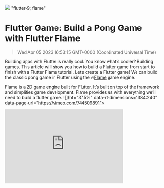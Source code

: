 ![](https://uploads-ssl.webflow.com/6143afec68f555387049efb3/63dd522ced888d66a24221d4_flutter-pong_d4e57c6c71cfed2a205d0cbf935b2891_2000.jpeg)
"flutter-9; flame"
# Flutter Game: Build a Pong Game with Flutter Flame
> Wed Apr 05 2023 16:53:15 GMT+0000 (Coordinated Universal Time)

Building apps with Flutter is really cool. You know what’s cooler?
Building games. This article will show you how to build a Flutter game from start to finish with a Flutter Flame tutorial.
Let’s create a Flutter game! We can build the classic pong game in Flutter using the 🔥<a href="https://flame-engine.org/" target="_blank" rel="noopener noreferrer">Flame</a> game engine.

Flame is a 2D game engine built for Flutter. It’s built on top of the framework and simplifies game development. Flame provides us with everything we’ll need to build a flutter game.
![](ht="37.5%" data-rt-dimensions="384:240" data-page-url="https://vimeo.com/744509891"><div><iframe src="https://player.vimeo.com/video/744509891?h=fee931dbde&amp;app_id=122963" width="384" height="240" frameborder="0" allow="autoplay; fullscreen; picture-in-picture" allowfullscreen title="final_demo"></ifr)

Some of the concepts we’ll learn are: flutter game development
- Collision detection in Flame
- Building a simple AI opponent
- Using Flame audio flutter

**Note:** Knowledge of the basics of Flutter and Flame are required for this tutorial. Check out the <a href="https://docs.flame-engine.org/1.3.0/index.html#">Flutter Flame docs</a> if you’re new to the engine.

Grab a coffee; let’s get started! Flutter game on! 🎮
## Flutter Game: Getting Started with game development in flutter
Let’s create a new flutter project and enter the folder with the following commands:
```
flutter create pong_game
cd pong_game
```
Next, add the required Flame dependencies:
```
flutter pub add flame
```
For the game, our file structure will look like this:
```
-lib/
··|---main.dart
··|---pong_game.dart
··|---player_paddle.dart
··|---ball.dart
··|---ai_paddle.dart
··|---scoretext.dart```<a href="https://takrutvik.pieces.cloud/?p=fc3248810b" target="_blank" rel="noopener noreferrer">Save this code</a>

We’ll update our main.dart with the following code:
```
void main() {
  final game = PongGame();
  runApp(GameWidget(game: game));
}```<a href="https://takrutvik.pieces.cloud/?p=310c4baaa2" target="_blank" rel="noopener noreferrer">Save this code</a>

Now, in the pong_game.dart file, we’ll add the the following:
```
class PongGame extends FlameGame
 with HasCollisionDetection, HasKeyboardHandlerComponents {
 PongGame();

 @override
 Future&lt;void&gt; onLoad() async {}

 @override
 @mustCallSuper
 KeyEventResult onKeyEvent(
   RawKeyEvent event,
 Set&lt;LogicalKeyboardKey&gt; keysPressed,
 ) {
 super.onKeyEvent(event, keysPressed);

 return KeyEventResult.handled;
 }
}```<a href="https://takrutvik.pieces.cloud/?p=bc43458be4" target="_blank" rel="noopener noreferrer">Save this code</a>

Here, we have the ```PongGame``` declared. Notice that it has two mixings: ```HasCollisionDetection``` and ```HasKeyboardHandlerComponents```. This will let Flame know that our game is going to use these two things and allow us to work with collision detection and take keyboard inputs at the component level.
We’re also overriding the ```onKeyEvent``` here and returning ```KeyEventResult.handled```. This is because if you’re on macOS, then you’ll notice key press sounds as you’re receiving keyboard inputs in the game. Returning ```KeyEventResult.handled``` will disable those sounds.
Build &amp; run:

![](ow.com/6143afec68f555387049efb3/632b2d002e460d860b3f4970_image4_72ed6baeec79e636ccc5b099718d2d57_800.p)

## Flutter Flame Collision Detection
Before moving on to building our game, let’s take a look at how collision detection works in Flame. This will be important for us as we’ll need to set up HitBoxes for our game bodies, know when these bodies collide with each other and react accordingly.

### HitBoxes
In many game systems, collision detection works by having a HitBox around the game object. HitBoxes react to collisions and can send callbacks with the collision information.
Flame supports adding different HitBoxes to our components like ```PolygonHitBox```, ```RectangleHitBox```, ```CircleHitBox``` or ```ScreenHitBox```, which is usually used for declaring the world boundaries/screen edges that components may collide with.

**Note:** We can use multiple HitBoxes on a component to provide more accurate collision detection for it. For example, a game character can have separate HitBoxes around its arms, its legs, and so on.

### **Enable Collision Detection**
For this, we first need to add the ```HasCollisionDetection``` mixing to our Flame game.

![](//uploads-ssl.webflow.com/6143afec68f555387049efb3/632b2cff2e460d6b313f4948_image9_dea7a62fbd18753619d0050c38babbb5_800.p)
For the components, we want to get notified when they collide with other bodies that are capable of collision. For this, we’ll add the ```CollisionCallbacks``` mixing to those components.
```
class MyComponent extends PositionComponent with CollisionCallbacks {

 @override
 void onCollision(Set&lt;Vector2&gt; intersectionPoints, PositionComponent other) {
 // TODO: implement onCollision
 super.onCollision(intersectionPoints, other);
  }
 @override
 void onCollisionStart(Set&lt;Vector2&gt; intersectionPoints, PositionComponent other) {
 // TODO: implement onCollisionStart
 super.onCollisionStart(intersectionPoints, other);
  }
 @override
 void onCollisionEnd(PositionComponent other) {
 // TODO: implement onCollisionEnd
 super.onCollisionEnd(other);
  }
}```<a href="https://takrutvik.pieces.cloud/?p=959d4ca464" target="_blank" rel="noopener noreferrer">Save this code</a>

Adding this mixing allows us to be notified when a body collides with other bodies through callbacks such as ```onCollision```, ```onCollisionStart``` and ```onCollisionEnd```. These callbacks also provide the intersection points and the reference to the other body the component is colliding with.

**Note:** The <a href="https://docs.flame-engine.org/1.0.0/collision_detection.html" target="_blank" rel="noopener noreferrer">Collision Detection API</a> only lets us know when two bodies collide. What happens upon collision is up to us!

Now, let’s move on to the different components of our game.

## Game Components
Our Pong game mainly consists of the following components:
- Game Boundaries
- Player paddle
- Ball
- AI opponent paddle
- Scoring system

### Game Boundaries
Our ball is going to collide with the boundaries of our game/screen. We need to know when this happens so that we can either bounce it off of the top or bottom of the screen or update the players’ score if it’s colliding with the left or right of the screen.
For this, we’ll declare game boundaries by adding the ```ScreenHitBox``` component.
Replace the ```onload``` method within ```PongGame``` with the following:
```
@override
 Future&lt;void&gt; onLoad() async {
   addAll([
     ScreenHitbox()
   ]);
 }```<a href="https://takrutvik.pieces.cloud/?p=fce246ae92" target="_blank" rel="noopener noreferrer">Save this code</a>
```
ScreenHitBox``` will represent the edges of our game screen. If any other components collide with the edges, we’ll be notified of the collision.

### Player Paddle
Now, we’ll add the player paddle to the flutter game tutorial.
Create a new file called ```player_paddle.dart``` and add the following to it:
```
// TODO: add key event enum

class PlayerPaddle extends PositionComponent
 with HasGameRef&lt;FlameGame&gt;, CollisionCallbacks {
 late final RectangleHitbox paddleHitBox;
 late final RectangleComponent paddle;

 // TODO: add variable key event and speed variables

 @override
 Future&lt;void&gt;? onLoad() {
 // TODO: implement onLoad

 final worldRect = gameRef.size.toRect();

   size = Vector2(10, 100);
   position.x = worldRect.width * 0.9 - 10;
   position.y = worldRect.height / 2 - size.y / 2;
   paddle = RectangleComponent(
     size: size,
     paint: Paint()..color = Colors.blue,
   );

   paddleHitBox = RectangleHitbox(
     size: size,
   );

   addAll([
     paddle,
     paddleHitBox,
   ]);

 // TODO: add keyboard listener component

 return super.onLoad();
 }

 //TODO: add update code for moving paddle
}```<a href="https://takrutvik.pieces.cloud/?p=d72c49a5a3" target="_blank" rel="noopener noreferrer">Save this code</a>
Our ```PlayerPaddle``` is a ```PositionComponent``` with the ```HasGameRef``` and ```CollisionCallbacks``` mixing. The ```HasGameRef``` mixing will allow us to get the game reference and check for any values in our game world. ```CollisionCallbacks``` mixing, as we discussed, will add support for setting collision callbacks.
In the ```onLoad``` method, we’re setting the size for our paddle component and positioning it at the center-right of the screen. We also added a ```RectangleHitBox``` of the same size as our paddle so that it can detect collisions.
Within the ```onload``` method of the ```PongGame``` component, add the ```PlayerPaddle```:
```
@override
 Future&lt;void&gt; onLoad() async {
   addAll(
     [
       ...
       .....
       PlayerPaddle(),

     ],
   );
 }```<a href="https://takrutvik.pieces.cloud/?p=432c44aadd" target="_blank" rel="noopener noreferrer">Save this code</a>

Build &amp; run:
![](-ssl.webflow.com/6143afec68f555387049efb3/632b2d002e460d0cb63f496e_image3_483dd41fd525dca771cdff4be556f607_800.p)

### Player keyboard controls
Flame offers two different ways to take keyboard inputs; one at the game level and the other at the component level.
Let’s take a look at receiving keyboard inputs at the component level. You can learn more about other ways of taking keyboard input <a href="https://docs.flame-engine.org/1.3.0/flame/inputs/keyboard-input.html" target="_blank" rel="noopener noreferrer">here</a>.
We’ll make sure our ```PongGame``` component has the ```HasKeyboardHandlerComponents``` mixing. Within our ```PlayerPaddle``` component, we’ll use the ```KeyboardListenerComponent```, through which we can set callbacks for different key events.
Add the following component within your ```onload``` method:
```
add(
     KeyboardListenerComponent(
       keyDown: {
         LogicalKeyboardKey.arrowDown: (keysPressed) {

 return true;
         },
         LogicalKeyboardKey.arrowUp: (keysPressed) {

 return true;
         },
       },
       keyUp: {
         LogicalKeyboardKey.arrowDown: (keysPressed) {

 return true;
         },
         LogicalKeyboardKey.arrowUp: (keysPressed) {

 return true;
         },
       },
     ),
   );```<a href="https://takrutvik.pieces.cloud/?p=1cc447b348" target="_blank" rel="noopener noreferrer">Save this code</a>
This adds the ```KeyboardListenerComponent```. We’ll be registering callbacks for ```arrowDown``` and ```arrowUp``` events when the respective keys are either pressed or released.

### Moving Player Paddle
Now that we’re receiving keyboard events, let’s see how we can move our paddle.
Let’s try updating our paddle position along the y-axis by 50 when the down arrow is pressed and by -50 when the up arrow is pressed. Update ```keyDown``` within the ```KeyboardListenerComponent``` with the following (you may need to hot restart your game to reflect the new changes):
```
keyDown: {
         LogicalKeyboardKey.arrowDown: (keysPressed) {
           position.y += 50;

 return true;
         },
         LogicalKeyboardKey.arrowUp: (keysPressed) {
           position.y -= 50;

 return true;
         },
       },```<a href="https://takrutvik.pieces.cloud/?p=bb6849bba2" target="_blank" rel="noopener noreferrer">Save this code</a>
Build &amp; run:
![](s-ssl.webflow.com/6143afec68f555387049efb3/632b2cff2e460d18683f4963_image5_7a88eabd1389017369b8a6a57a00c072.g)

You’ll see that the paddle moves, but its movement is janky. It’s not smooth. 🤷
This is because the position is not updated consistently with the passage of time. To achieve smooth movement, we’ll need to update its position from within the ```update``` method.

Currently, in Flame, there’s no possible way to know which keys are pressed within the ```update``` method. For this, we’ll first set up a variable that’ll tell us which key was pressed so we can update the position accordingly.
Replace the ```// TODO: add key event enum``` within ```player_paddle.dart``` with the following code:
```
enum KeyEventEnum {
  up,
  down,
  none,
}```<a href="https://takrutvik.pieces.cloud/?p=8aee42a78b" target="_blank" rel="noopener noreferrer">Save this code</a>

Declare the following variables within the paddle component:
```
KeyEventEnum keyPressed = KeyEventEnum.none;
 static const double speed = 400;```<a href="https://takrutvik.pieces.cloud/?p=7c044eb7b0" target="_blank" rel="noopener noreferrer">Save this code</a>
- ```speed```: Paddle moving speed.
```
add(
      KeyboardListenerComponent(
        keyDown: {
          LogicalKeyboardKey.arrowDown: (keysPressed) {
            keyPressed = KeyEventEnum.down;
 return true;
          },
          LogicalKeyboardKey.arrowUp: (keysPressed) {
            keyPressed = KeyEventEnum.up;
 return true;
          },
        },
        keyUp: {
          LogicalKeyboardKey.arrowDown: (keysPressed) {
            keyPressed = KeyEventEnum.none;
 return true;
          },
          LogicalKeyboardKey.arrowUp: (keysPressed) {
            keyPressed = KeyEventEnum.none;
 return true;
          },
        },
      ),
    );```<a href="https://takrutvik.pieces.cloud/?p=a14248b436" target="_blank" rel="noopener noreferrer">Save this code</a>

Here, we’re doing two things:
- Resetting it to ```KeyEventEnum.none``` when the key is released.
```
@override
 void update(double dt) {
 // TODO: implement update
 super.update(dt);
 if (keyPressed == KeyEventEnum.down) {
 final updatedPosition = position.y + speed * dt;
 if (updatedPosition &lt; gameRef.size.y - paddle.height) {
       position.y = updatedPosition;
     }
   }
 if (keyPressed == KeyEventEnum.up) {
 final updatedPosition = position.y - speed * dt;
 if (updatedPosition &gt; 0) {
       position.y = updatedPosition;
     }
   }
 }```<a href="https://takrutvik.pieces.cloud/?p=39e043aef0" target="_blank" rel="noopener noreferrer">Save this code</a>

Here, we update the paddle position based on the key pressed. This time, instead of passing a fixed displacement, we’re updating the position by the speed*dt(=distance) value.
We also check if our paddle is going out of the bounds of the game window. If it is, then we stop updating the position.

We can test our updates by holding down the up or down arrow keys and seeing the paddle move smoothly.

Build &amp; run:
![](com/6143afec68f555387049efb3/632b2cff2e460d46093f496c_image14_a3e95eae1aab106b4125b790cc9095b6.g)

## Flutter Game: **Adding the Ball**
Create a new file called ball.dart and add the following code to it:
```
import 'dart:math' as math;

class Ball extends CircleComponent
 with HasGameRef&lt;PongGame&gt;, CollisionCallbacks {
 Ball() {
   paint = Paint()..color = Colors.white;
   radius = 10;
 }

 // 1.
 late Vector2 velocity;
 // 2.
 static const double speed = 500;
 // 3.
 static const degree = math.pi / 180;

 // 6.
 @override
 Future&lt;void&gt;? onLoad() {
   _resetBall;
 final hitBox = CircleHitbox(
     radius: radius,
   );

   addAll([
     hitBox,
   ]);

 return super.onLoad();
 }

 @override
 void update(double dt) {
 super.update(dt);
    position += velocity * dt;
  }


 // 4.
 void get _resetBall {
   position = gameRef.size / 2;
 final spawnAngle = getSpawnAngle;

 final vx = math.cos(spawnAngle * degree) * speed;
 final vy = math.sin(spawnAngle * degree) * speed;
   velocity = Vector2(
     vx,
     vy,
   );
 }

 // 5.
 double get getSpawnAngle {
 final sideToThrow = math.Random().nextBool();

 final random = math.Random().nextDouble();
 final spawnAngle = sideToThrow
       ? lerpDouble(-35, 35, random)!
       : lerpDouble(145, 215, random)!;

 return spawnAngle;
 }
 }```<a href="https://takrutvik.pieces.cloud/?p=1b4245b15f" target="_blank" rel="noopener noreferrer">Save this code</a>
Our ball is a ```CircleComponent```, which is a ```PositionedComponent``` but circular with ```HasGameRef``` and ```CollisionCallbacks``` mixing. We also defined the color and radius of the ball within its constructor.
Along with defining the HitBox for our ball in the ```onload``` method, we have some other things here:
- ```speed```: A constant value that will calculate the ball's velocity.
- ```degree```: The degree to radian constant.
- ```_resetBall```: Spawns (positions) the ball at the center of the screen and launches it in a random direction with some initial velocity.
- ```getSpawnAngle```: Calculates the angle at which the ball will be thrown upon spawning.

Let’s add the ball component to our ```PongGame``` component:
```
@override
 Future&lt;void&gt; onLoad() async {
   addAll(
     [
       ...
       .....
       Ball(),
     ],
   );
 }```<a href="https://takrutvik.pieces.cloud/?p=3bd642b823" target="_blank" rel="noopener noreferrer">Save this code</a>
Build &amp; run:
![](e." src="https://uploads-ssl.webflow.com/6143afec68f555387049efb3/632b2cff2e460d4f7e3f495f_image2_9b36be6ed231327334326d9aae2c124b.g)

### Collision Detection with the Ball
Now that we have our ```Ball``` spawning in the center of the screen and moving, let's get to the interesting part of the game: making the ball bounce when it collides with a ```PlayerPaddle``` or the top and bottom edges of the game.
Add the following code, which overrides the ```onCollisionStart``` method within the ```Ball``` component.
```
@override
 @mustCallSuper
 void onCollisionStart(
 Set&lt;Vector2&gt; intersectionPoints,
   PositionComponent other,
 ) {
 super.onCollisionStart(intersectionPoints, other);
 final collisionPoint = intersectionPoints.first;
 // TODO: add edges collision update

  // TODO: add player paddle collision update

 // TODO: add ai paddle collision update
 }```<a href="https://takrutvik.pieces.cloud/?p=8aa94480c9" target="_blank" rel="noopener noreferrer">Save this code</a>
This callback provides us with the intersection/collision points for our component and the ref to the component we are colliding with. These will be useful in the next section, where we deal with collision logic for different bodies.

### Edge Collision Update
We’ll first update the ball velocity to bounce off of the top and bottom edges of the screen. Replace the ```// TODO: add edge collision update``` with the following code:
```
if (other is ScreenHitbox) {
 // Left Side Collision
 if (collisionPoint.x == 0) {
 // TODO: update player score
     }
 // Right Side Collision
 if (collisionPoint.x == gameRef.size.x) {
 // TODO: update ai score
     }
 // Top Side Collision
 if (collisionPoint.y == 0) {
       velocity.x = velocity.x;
       velocity.y = -velocity.y;
   // TODO: play the collision sound
     }
 // Bottom Side Collision
 if (collisionPoint.y == gameRef.size.y) {
       velocity.x = velocity.x;
       velocity.y = -velocity.y;
  // TODO: play the collision sound
     }
   }```<a href="https://takrutvik.pieces.cloud/?p=afa941beb6" target="_blank" rel="noopener noreferrer">Save this code</a>
Here, we’re first checking if the body that our ball collided with is ```ScreenHitBox``` or not. If it is, we check for the edge with which our ball collided.
We don’t want the ball to bounce off of the left and right edges. We’ll later add some code there to update the players’ scores.
If it’s the top or bottom edge, we reverse the ball’s ```velocity``` in the y direction. Test it by changing the ball’s ```spawnAngle``` to **90 **such that it’ll be thrown towards the top or bottom edges.

Build &amp; run:

![](at an angle within this pong game." src="https://uploads-ssl.webflow.com/6143afec68f555387049efb3/632b2cff2e460dc5b83f4962_image1_4f5588e134b95813c36399572affdcf1.g)

### Paddle Collision Update
Replace the ```// TODO: paddle collision update``` with the following:
```
if (other is PlayerPaddle) {
 final paddleRect = other.paddle.toAbsoluteRect();

     updateBallTrajectory(collisionPoint, paddleRect);
 // TODO: play the collision sound
   }```<a href="https://takrutvik.pieces.cloud/?p=82044fa5e4" target="_blank" rel="noopener noreferrer">Save this code</a>
If the collided object is the ```PlayerPaddle```, we first calculate the ```paddleRect```, which is the bounding rectangle of the component in the global coordinate space.
Within the ```Ball``` component, add the following method:
```
void updateBallTrajectory(Vector2 collisionPoint, Rect paddleRect) {
 final isLeftHit = collisionPoint.x == paddleRect.left;
 final isRightHit = collisionPoint.x == paddleRect.right;
 final isTopHit = collisionPoint.y == paddleRect.bottom;
 final isBottomHit = collisionPoint.y == paddleRect.top;

 final isLeftOrRight = isLeftHit || isRightHit;
 final isTopOrBottom = isTopHit || isBottomHit;

 if (isLeftOrRight) {
     velocity.x = -velocity.x;
     velocity.y = velocity.y;
   }
 if (isTopOrBottom) {
     velocity.x = velocity.x;
     velocity.y = -velocity.y;
   }
 }```<a href="https://takrutvik.pieces.cloud/?p=24ab4e95b7" target="_blank" rel="noopener noreferrer">Save this code</a>
This method will reverse the ball’s ```velocity``` along the x- or y-axis, depending on where it touches the paddle, which is known by checking the ```collisionPoint``` with the ```paddleRect``` position. If the collision is on the left or right side, we reverse the ```velocity``` along the x-axis. If the collision is on the top or bottom, we reverse the velocity along the y-axis.
Build &amp; run:
![](game." src="https://uploads-ssl.webflow.com/6143afec68f555387049efb3/632b2cff2e460d35593f4960_image12_b4d9343f319966c1b84e562634bdd4dd.g)

## Flutter Game: AI Paddle
Now that we’ve got the ball bouncing off the edges and the paddle, let’s add the AI opponent 🤖 you can play against.
It’ll be very similar to how we did the ```PlayerPaddle```; the only part that’s going to be different is how it moves.
Add the following code to a new file called ai_paddle.dart:
```
class AIPaddle extends PositionComponent
 with HasGameRef&lt;FlameGame&gt;, CollisionCallbacks {
 late final RectangleHitbox paddleHitBox;
 late final RectangleComponent paddle;

 @override
 Future&lt;void&gt;? onLoad() {
 // TODO: implement onLoad

 final worldRect = gameRef.size.toRect();

   size = Vector2(10, 100);
   position.x = worldRect.width * 0.1;
   position.y = worldRect.height / 2 - size.y / 2;
   paddle = RectangleComponent(
     size: size,
     paint: Paint()..color = Colors.red,
   );

   paddleHitBox = RectangleHitbox(
     size: size,
   );

   addAll([
     paddle,
     paddleHitBox,
   ]);

 return super.onLoad();
 }
}```<a href="https://takrutvik.pieces.cloud/?p=6be148818d" target="_blank" rel="noopener noreferrer">Save this code</a>
Construction of our AI paddle is very similar to the ```PlayerPaddle```, except we position it at the center on the left side.
Don’t forget to add the ```AIPaddle``` component to our ```PongGame``` component:
```
@override
 Future&lt;void&gt; onLoad() async {
   addAll(
     [
       ...
       .....
       AIPaddle(),
     ],
   );
 }```<a href="https://takrutvik.pieces.cloud/?p=67934c853f" target="_blank" rel="noopener noreferrer">Save this code</a>
Build &amp; run:
![](l.webflow.com/6143afec68f555387049efb3/632b2cff2e460def233f4961_image13_083c18d17fe4f03312785c10f6d9cae4_800.p)

### AI Paddle Movement Logic
There are many different ways to build this AI opponent, control its behavior, detect how it should move, set how fast it should move and decide how challenging it should be to play against.
For our game, we won’t be building an AI that will be literally impossible to beat, just a simple AI that we can play against peacefully. ✌️
Our AI Paddle will follow two rules depending on the ball's position:
- If the ```AIPaddle``` is above the ```Ball```, it should move down towards the ball.
```
@override
 void update(double dt) {
 // TODO: implement update
 super.update(dt);

 final ball = gameRef.children.singleWhere((child) =&gt; child is Ball) as Ball;

 if (ball.y &gt; position.y) {
     position.y += (400 * dt);
   }

 if (ball.y &lt; position.y) {
     position.y -= (400 * dt);
   }
 }```<a href="https://takrutvik.pieces.cloud/?p=970440b656" target="_blank" rel="noopener noreferrer">Save this code</a>

Here, we first get the reference to the ball from our game world. Depending on the earlier rules we defined, we move the ```AIPaddle``` up or down.

In some cases, the ```AIPaddle``` will follow the ball even if it goes outside the game boundaries; to prevent this, replace the code after we query/get the ball with the following:
```
final ballPositionWrtPaddleHeight = ball.y + (size.y);
 final isOutOfBounds =
       ballPositionWrtPaddleHeight &gt; gameRef.size.y || ball.y &lt; 0;

 if (!isOutOfBounds) {
 if (ball.y &gt; position.y) {
       position.y += (400 * dt);
     }

 if (ball.y &lt; position.y) {
       position.y -= (400 * dt);
     }
   }```<a href="https://takrutvik.pieces.cloud/?p=80b54181a3" target="_blank" rel="noopener noreferrer">Save this code</a>

Here, we check if the updated position will be within the boundaries of our game world. If it isn’t, we don’t update the position of the paddle.
Build &amp; run:

![]( src="https://uploads-ssl.webflow.com/6143afec68f555387049efb3/632b2cff2e460d51623f4964_image11_3b66b431322d9f152fabf7d7051480ce.g)

### AI Collision Update
Within the ```Ball``` component’s ```update``` method, replace ```// TODO: add AI paddle collision update``` with the following:
```
if (other is AIPaddle) {
 final paddleRect = other.paddle.toAbsoluteRect();
      updateBallTrajectory(collisionPoint, paddleRect);
 // TODO: play the collision sound
    }```<a href="https://takrutvik.pieces.cloud/?p=c2944ca779" target="_blank" rel="noopener noreferrer">Save this code</a>
Now, our ball will also collide with the ```AIPaddle``` and bounce off of it after a collision.

Build &amp; run:
![](ads-ssl.webflow.com/6143afec68f555387049efb3/632b2cff2e460d133f3f496b_image6_1f84df923e8c59560d40545849d9ebfa.g)

## Add the Scoring System

Now onto the final part of the game— adding the scoring system. Create a new file called score_text.dart and add the following to it:
```
class ScoreText extends TextComponent with HasGameRef&lt;PongGame&gt; {
 late int score;

 ScoreText.aiScore({
 this.score = 0,
 })  : _textPaint = TextPaint(textDirection: TextDirection.ltr),
 super(
         anchor: Anchor.center,
       );

 ScoreText.playerScore({
 this.score = 0,
 })  : _textPaint = TextPaint(textDirection: TextDirection.rtl),
 super(
         anchor: Anchor.center,
       );

 late final TextPaint _textPaint;

 @override
 Future&lt;void&gt;? onLoad() {
   score = 0;
 final textOffset =
       (_textPaint.textDirection == TextDirection.ltr ? -1 : 1) * 50;
   position.setValues(gameRef.size.x / 2 + textOffset, gameRef.size.y * 0.1);
   text = score.toString();

 return super.onLoad();
 }

 @override
 void render(Canvas canvas) {
   _textPaint.render(canvas, '$score', Vector2.zero());
 }
}```<a href="https://takrutvik.pieces.cloud/?p=50b444a1e9" target="_blank" rel="noopener noreferrer">Save this code</a>

This ```ScoreText``` will hold and display the score for each player. It has two factory constructors; one for ```aiScore``` and one for ```player```. Within its ```onLoad``` method, we position our scores at the top center and offset them a little in the left or right direction based on whether it’s the player’s or the AI’s score.

We’ve also overridden the ```render``` method to show the latest score as it’s updated.

Now, within our ```PongGame``` component, add the following ```aiScore``` and ```playerScore``` variables which will hold the ```ScoreText``` component:
```
late final ScoreText aiPlayer;
late final ScoreText player;```<a href="https://takrutvik.pieces.cloud/?p=d927459402" target="_blank" rel="noopener noreferrer">Save this code</a>

Update the ```addAll``` method by adding these two components:
```
aiPlayer = ScoreText.aiScore(),
player = ScoreText.playerScore(),```<a href="https://takrutvik.pieces.cloud/?p=0e0443b912" target="_blank" rel="noopener noreferrer">Save this code</a>
Now that we have the score components in place, the next thing we want to do is update the scores whenever the player or the AI scores.

### Update the Score
Within the ```onCollisionStart``` method of our ```Ball``` component, replace the code from ```// Left Side Collision``` to ```// Right Side Collision``` with the following:
```
// Left Side Collision
 if (collisionPoint.x == 0) {
 final player = gameRef.player;
       updatePlayerScore(player);
     }
 // Right Side Collision
 if (collisionPoint.x == gameRef.size.x) {
 final player = gameRef.aiPlayer;
       updatePlayerScore(player);
     }```<a href="https://takrutvik.pieces.cloud/?p=11ae4abbb5" target="_blank" rel="noopener noreferrer">Save this code</a>

Add the following ```updatePlayerScore``` method in the ```Ball``` component:
```

void updatePlayerScore(ScoreText player) {
   player.score += 1;
   dartAsync.Timer(const Duration(seconds: 1), () {
     _resetBall;
   });
 }```<a href="https://takrutvik.pieces.cloud/?p=5e5c4ebd3b" target="_blank" rel="noopener noreferrer">Save this code</a>

This method takes in the ```ScoreText``` object and increments its ```score``` by 1. After that, we set up a timer for 1 second to respawn the ball in the center by calling ```_resetBall```.
Now as you or the AI opponent misses the ball, the opposite player will get the point and their score will be updated.

Build &amp; run:
![](//uploads-ssl.webflow.com/6143afec68f555387049efb3/632b2cff2e460d0aea3f496d_image8_0d0906c5587f39462b8bbbeb9d1f3dc1.g)

## Flutter Game: Adding Collision Audio
A game without audio is definitely not something you would play. So, let’s add a collision sound whenever the ball collides with other game bodies.

Run the following command to add the **flame_audio** dependency:
```
flutter pub add flame_audio
```
Once that’s done, download the audio file for the collision sound <a href="https://github.com/rutvik110/Pong-Game/tree/master/assets/audio">here</a>. Add the audio files to the ```assets/audio``` folder. Make sure to add the audio folder to the assets section in the pubspec as shown:

![](our flutter game." src="https://uploads-ssl.webflow.com/6143afec68f555387049efb3/632b2cff2e460d0e7f3f4949_image10_f4efcd935651f61d65259dd48d73cfc5_800.p)

Let’s add the following method in our ```Ball``` component:
```
void get _playCollisionAudio {
  FlameAudio.play(&quot;ball_hit.wav&quot;);
}```<a href="https://takrutvik.pieces.cloud/?p=6b35449a4c" target="_blank" rel="noopener noreferrer">Save this code</a>

We’ll need to play the collision sound after every collision. Within the ```onCollisionStart``` method of the ```Ball``` component, replace the ```//TODO: play the collision sound``` with:
```
_playCollisionAudio```<a href="https://takrutvik.pieces.cloud/?p=f9454e864c" target="_blank" rel="noopener noreferrer">Save this code</a>

Final demo:
![](loads-ssl.webflow.com/6143afec68f555387049efb3/641a021b177c3b6221a9b66e_ezgifcom-video-to-gif_2e3e5f6d95abb88dfaea4fc6ad782656.g)

## Bonus
In the final demo, our Ball speeds up a little when it collides with either the player’s paddle or the AI paddle. For this, we’re simply increasing the ball's velocity in the y-direction by giving it some additional ```nudgeSpeed```. I suggest making the nudge speed 300/200, but you can make it whatever you prefer.
![](c="https://uploads-ssl.webflow.com/6143afec68f555387049efb3/632b2d002e460dcb313f496f_image7_f0e37aba358c898cb5e1bea0f549557d_800.p)

## Flutter Game: Summary
Congrats! 🥳 We just built a Pong game with Flame!🔥
While building this game, we learned about:
- CollisionDetection API in Flame.
- Building a simple AI opponent.
- Adding a scoring system to the game.
- Adding audio to your game.
You can download the source code <a href="https://github.com/rutvik110/Pong-Game" target="_blank" rel="noopener noreferrer">here</a>.

### Next
Flame has been growing steadily in the Flutter community and many exciting things are coming up in the recent updates. Check out the <a href="https://github.com/flame-engine/awesome-flame#articles--tutorials" target="_blank" rel="noopener noreferrer">Awesome Flame</a> repository for some amazing examples built with Flame.😋
